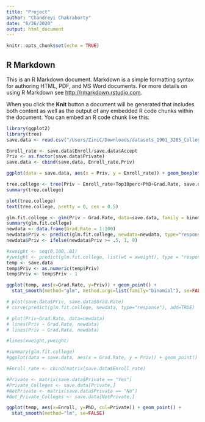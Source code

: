 ```yaml
---
title: "Project"
author: "Chandreyi Chakraborty"
date: "6/26/2020"
output: html_document
---
```


```r
knitr::opts_chunk$set(echo = TRUE)
```

## R Markdown

This is an R Markdown document. Markdown is a simple formatting syntax for authoring HTML, PDF, and MS Word documents. For more details on using R Markdown see <http://rmarkdown.rstudio.com>.

When you click the **Knit** button a document will be generated that includes both content as well as the output of any embedded R code chunks within the document. You can embed an R code chunk like this:

```r
library(ggplot2)
library(tree)
save.data <- read.csv("/Users/ZiniC/Downloads/datasets_1901_3285_College.csv")

Enroll_rate <- save.data$Enroll/save.data$Accept
Priv <- as.factor(save.data$Private)
save.data <- cbind(save.data, Enroll_rate,Priv)
```

```r
ggplot(data = save.data, aes(x = Priv, y = Enroll_rate)) + geom_boxplot()
```

```r
tree.college <- tree(Priv ~ Enroll_rate+Top10perc+PhD+Grad.Rate, save.data)
summary(tree.college)
```

```r
plot(tree.college)
text(tree.college, pretty = 0, cex = 0.5)
```

```r
glm.fit.college <- glm(Priv ~ Grad.Rate, data=save.data, family = binomial)
summary(glm.fit.college)
newdata <- data.frame(Grad.Rate = 1:100)
newdata$Priv <- predict(glm.fit.college, newdata=newdata, type="response")
newdata$Priv <- ifelse(newdata$Priv >= .5, 1, 0)
```

```r
#xweight <- seq(0,100,.01)
#yweight <- predict(glm.fit.college, list(wt = xweight), type = "response")
temp <- save.data
temp$Priv <- as.numeric(temp$Priv)
temp$Priv <- temp$Priv - 1

ggplot(temp, aes(x=Grad.Rate, y=Priv)) + geom_point() + 
  stat_smooth(method="glm", method.args=list(family="binomial"), se=FALSE)

# plot(save.data$Priv, save.data$Grad.Rate)
# curve(predict(glm.fit.college, newdata, type="response"), add=TRUE) 

# plot(Priv~Grad.Rate, data=newdata)
# lines(Priv ~ Grad.Rate, newdata)
# lines(Priv ~ Grad.Rate, newdata)

#lines(xweight,yweight)

#summary(glm.fit.college)
#ggplot(data = save.data, aes(x = Grad.Rate, y = Priv)) + geom_point()

#Enroll_rate <- cbind(matrix(save.data$Enroll_rate)

```

```r
#Private <- matrix(save.data$Private == "Yes")
#Private_Colleges <- save.data[Private,]
#NotPrivate <- matrix(save.data$Private == "No")
#Not_Private_Colleges <- save.data[NotPrivate,]

ggplot(temp, aes(x=Enroll, y=PhD, col=Private)) + geom_point() + 
  stat_smooth(method="lm", se=FALSE)
```